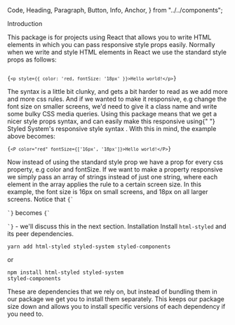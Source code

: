   Code,
  Heading,
  Paragraph,
  Button,
  Info,
  Anchor,
} from "../../components";

<Heading mb={1}>Introduction</Heading>

<Paragraph>
  This package is for projects using React that allows you to write HTML
  elements in which you can pass responsive style props easily. Normally when we
  write and style HTML elements in React we use the standard style props as
  follows:
</Paragraph>

<Code> {`<p style={{ color: 'red, fontSize: '18px' }}>Hello world!</p>`}</Code>

<Paragraph>
  The syntax is a little bit clunky, and gets a bit harder to read as we add
  more and more css rules. And if we wanted to make it responsive, e.g change
  the font size on smaller screens, we'd need to give it a class name and write
  some bulky CSS media queries.
</Paragraph>

<Paragraph mt={0}>
  Using this package means that we get a nicer style props syntax, and can
  easily make this responsive using{" "}
  <Anchor href="https://styled-system.com/responsive-styles">
    Styled System's responsive style syntax
  </Anchor>
  . With this in mind, the example above becomes:
</Paragraph>

<Code>{`<P color="red" fontSize={['16px', '18px']}>Hello world!</P>`}</Code>

<Paragraph>
  Now instead of using the standard style prop we have a prop for every css
  property, e.g color and fontSize. If we want to make a property responsive we
  simply pass an array of strings instead of just one string, where each element
  in the array applies the rule to a certain screen size. In this example, the
  font size is 16px on small screens, and 18px on all larger screens. Notice
  that <Code inline>{`<p>`}</Code> becomes <Code inline>{`<P>`}</Code> - we'll
  discuss this in the next section.
</Paragraph>

<Heading mt={5} mb={1}>
  Installation
</Heading>

<Paragraph>
  Install <Code inline>html-styled</Code> and its peer dependencies.
</Paragraph>

<Code>yarn add html-styled styled-system styled-components</Code>

<Paragraph>or</Paragraph>

<Code mb={4}>npm install html-styled styled-system styled-components</Code>

<Info title="What are peer dependencies?">
  These are dependencies that we rely on, but instead of bundling them in our
  package we get you to install them separately. This keeps our package size
  down and allows you to install specific versions of each dependency if you
  need to.
</Info>
